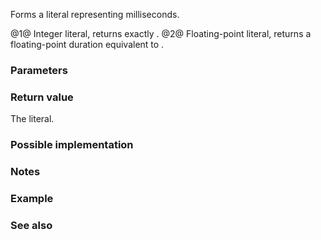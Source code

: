 {{cpp/title|n=literals::chrono_literals::|operator""ms}}
{{cpp/chrono/duration/navbar}}
{{dcl begin}}
{{dcl header|chrono}}
{{dcl|num=1|since=c++14|
constexpr std::chrono::milliseconds
    operator""ms( unsigned long long ms );
}}
{{dcl|num=2|since=c++14|
constexpr std::chrono::duration&lt;/*unspecified*/, std::milli&gt;
    operator""ms( long double ms );
}}
{{dcl end}}

Forms a {{lc|std::chrono::duration}} literal representing milliseconds.

@1@ Integer literal, returns exactly {{c|std::chrono::milliseconds(ms)}}.
@2@ Floating-point literal, returns a floating-point duration equivalent to {{lc|std::chrono::milliseconds}}.

===Parameters===
{{par begin}}
{{par|ms|the number of milliseconds}}
{{par end}}

===Return value===
The {{lc|std::chrono::duration}} literal.

===Possible implementation===
{{eq fun
|1=
constexpr std::chrono::milliseconds operator""ms(unsigned long long ms)
{
    return std::chrono::milliseconds(ms);
}
constexpr std::chrono::duration&lt;long double, std::milli&gt; operator""ms(long double ms)
{
    return std::chrono::duration&lt;long double, std::milli&gt;(ms);
}
}}

===Notes===
{{cpp/chrono/chrono_literals_namespace}}

===Example===
{{example
|code=
#include &lt;chrono&gt;
#include &lt;iostream&gt;

int main()
{
    using namespace std::chrono_literals;
    constexpr auto d1{250ms};
    constexpr std::chrono::milliseconds d2{1s};
    std::cout &lt;&lt; d1 &lt;&lt; " = " &lt;&lt; d1.count() &lt;&lt; " milliseconds\n"
              &lt;&lt; d2 &lt;&lt; " = " &lt;&lt; d2.count() &lt;&lt; " milliseconds\n";
}
|output=
250ms = 250 milliseconds
1000ms = 1000 milliseconds
}}

===See also===
{{dsc begin}}
{{dsc inc|cpp/chrono/duration/dsc constructor}}
{{dsc end}}

{{langlinks|de|es|fr|it|ja|pt|ru|zh}}